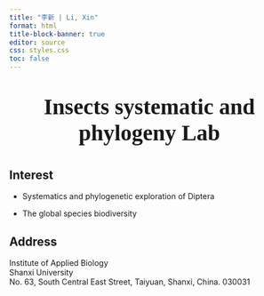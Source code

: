 ```yaml
---
title: "李新 | Li, Xin"
format: html
title-block-banner: true
editor: source
css: styles.css
toc: false
---
```


<p style="font-size:40px;font-weight:bold;font-family:&#39;HarmonyOS Sans&#39;" align="center">Insects systematic and phylogeny Lab</p>


<p style="display:none">logo</p>

## Interest

-   Systematics and phylogenetic exploration of Diptera

-   The global species biodiversity

## Address

Institute of Applied Biology\
Shanxi University\
No. 63, South Central East Street, Taiyuan, Shanxi, China. 030031
